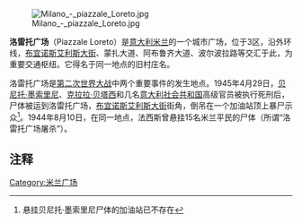 {{Unreference|time=2022-4-4}}
[[Image:Milano_-_piazzale_Loreto.jpg|thumb]]

'''洛雷托广场'''（Piazzale Loreto）是[[意大利|意大利]][[米兰|米兰]]的一个城市广场，位于3区，沿外环线，[[布宜诺斯艾利斯大街|布宜诺斯艾利斯大街]]、蒙扎大道、阿布鲁齐大道、波尔波拉路等交汇于此，为重要交通枢纽。它得名于同一地点的旧村庄名。 

洛雷托广场是[[第二次世界大战|第二次世界大战]]中两个重要事件的发生地点。1945年4月29日，[[贝尼托·墨索里尼|贝尼托·墨索里尼]]、[[克拉拉·贝塔西|克拉拉·贝塔西]]和几名[[意大利社会共和国|意大利社会共和国]]高级官员被执行死刑后，尸体被运到洛雷托广场，[[布宜诺斯艾利斯大街|布宜诺斯艾利斯大街]]街角，倒吊在一个加油站顶上暴尸示众<ref>悬挂贝尼托·墨索里尼尸体的加油站已不存在</ref>。1944年8月10日，在同一地点，法西斯曾悬挂15名米兰平民的尸体（所谓“洛雷托广场屠杀”）。

==注释==
<references/>
[[Category:米兰广场|Category:米兰广场]]

{{coord|45|29|10.43|N|9|13|0.36|E|region:IT|display=title}}